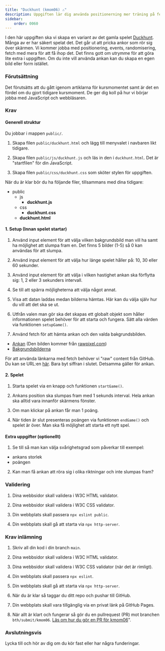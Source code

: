 ```yaml
---
title: "Duckhunt (kmom06) ⚠️"
description: Uppgiften lär dig använda positionerning mer träning på fetch och events.
sidebar:
    order: 0060
---
```



I den här uppgiften ska vi skapa en variant av det gamla spelet [Duckhunt](https://en.wikipedia.org/wiki/Duck_Hunt). Många av er har säkert spelat det. Det går ut att pricka ankor som rör sig över skärmen. Vi kommer jobba med positionering, events, randomisering, fetch med mera för att få ihop det. Det finns gott om utrymme för att göra lite extra i uppgiften. Om du inte vill använda ankan kan du skapa en egen bild eller form istället.


### Förutsättning

Det förutsätts att du gått igenom artiklarna för kursmomentet samt är det en fördel om du gjort tidigare kursmoment. De ger dig koll på hur vi börjar jobba med JavaScript och webbläsaren.



### Krav


#### Generell struktur

Du jobbar i mappen `public/`.

1. Skapa filen `public/duckhunt.html` och lägg till menyvalet i navbaren likt tidigare.

2. Skapa filen `public/js/duckhunt.js` och läs in den i `duckhunt.html`. Det är "startfilen" för din JavaScript.

3. Skapa filen `public/css/duckhunt.css` som sköter stylen för uppgiften.

När du är klar bör du ha följande filer, tillsammans med dina tidigare:

<FileTree>

- public
  - js
    - **duckhunt.js**
  - css
    - **duckhunt.css**
  - **duckhunt.html**

</FileTree>

#### 1. Setup (Innan spelet startar)

1. Använd input element för att välja vilken bakgrundsbild man vill ha samt ha möjlighet att slumpa fram en. Det finns 5 bilder (1-5) så 0 kan användas för att slumpa.

1. Använd input element för att välja hur länge spelet håller på: 10, 30 eller 60 sekunder.

1. Använd input element för att välja i vilken hastighet ankan ska förflytta sig: 1, 2 eller 3 sekunders intervall.

1. Se till att spärra möjligheterna att välja något annat.

1. Visa att datan laddas medan bilderna hämtas. Här kan du välja själv hur du vill att det ska se ut.

1. Utfrån valen man gör ska det skapas ett globalt objekt som håller informationen spelet behöver för att starta och fungera. Sätt alla värden via funktionen `setupGame()`.

1. Använd fetch för att hämta ankan och den valda bakgrundsbilden.

* [Ankan](https://github.com/bth-webtec/teacher/blob/main/kmom06/duck/duck.png) (Den bilden kommer från [rawpixel.com](https://www.rawpixel.com/))
* [Bakgrundsbilderna](https://github.com/bth-webtec/teacher/blob/main/kmom06/backgrounds)

För att använda länkarna med fetch behöver vi "raw" content från GitHub. Du kan se URL:en [här](https://raw.githubusercontent.com/bth-webtec/teacher/refs/heads/main/kmom06/backgrounds/1.jpg). Bara byt siffran i slutet. Detsamma gäller för ankan.



#### 2. Spelet

1. Starta spelet via en knapp och funktionen `startGame()`.

2. Ankans position ska slumpas fram med 1 sekunds interval. Hela ankan ska alltid vara innanför skärmens fönster.

3. Om man klickar på ankan får man 1 poäng.

4. När tiden är slut presenteras poängen via funktionen `endGame()` och spelet är över. Man ska få möjlighet att starta ett nytt spel.


#### Extra uppgifter (optionellt)

1. Se till så man kan välja svårighetsgrad som påverkar till exempel:

  * ankans storlek
  * poängen

2. Kan man få ankan att röra sig i olika riktningar och inte slumpas fram?



### Validering

1. Dina webbsidor skall validera i W3C HTML validator.

1. Dina webbsidor skall validera i W3C CSS validator.

1. Din webbplats skall passera `npx eslint public`.

1. Din webbplats skall gå att starta via `npx http-server`.



### Krav inlämning

1. Skriv all din kod i din branch `main`.

1. Dina webbsidor skall validera i W3C HTML validator.

1. Dina webbsidor skall validera i W3C CSS validator (när det är rimligt).

1. Din webbplats skall passera `npx eslint`.

1. Din webbplats skall gå att starta via `npx http-server`.

1. När du är klar så taggar du ditt repo och pushar till GitHub.

1. Din webbplats skall vara tillgänglig via en privat länk på GitHub Pages.

1. När allt är klart och fungerar så gör du en pullrequest (PR) mot branchen `bth/submit/kmom06`. [Läs om hur du gör en PR för kmom06](/website/laromaterial/instruktion/gor-en-pr-for-kmom06)".



### Avslutningsvis

Lycka till och hör av dig om du kör fast eller har några funderingar.
